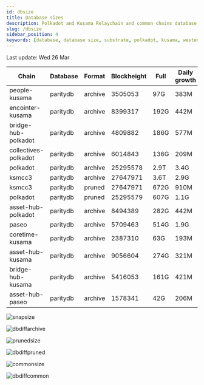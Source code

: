 ```yaml
---
id: dbsize
title: Database sizes
description: Polkadot and Kusama Relaychain and common chains database sizes
slug: /dbsize
sidebar_position: 4
keywords: [database, database size, substrate, polkadot, kusama, westend]
---
```



Last update: Wed 26 Mar

| Chain    | Database   | Format | Blockheight | Full         | Daily growth |
| ------------------------| ----------- | -------- | ------- | ---------- | ----- | 
| people-kusama | paritydb | archive | 3505053 | 97G | 383M |
| encointer-kusama | paritydb | archive | 8399317 | 192G | 442M |
| bridge-hub-polkadot | paritydb | archive | 4809882 | 186G | 577M |
| collectives-polkadot | paritydb | archive | 6014843 | 136G | 209M |
| polkadot | paritydb | archive | 25295578 | 2.9T | 3.4G |
| ksmcc3 | paritydb | archive | 27647971 | 3.6T | 2.9G |
| ksmcc3 | paritydb | pruned | 27647971 | 672G | 910M |
| polkadot | paritydb | pruned | 25295579 | 607G | 1.1G |
| asset-hub-polkadot | paritydb | archive | 8494389 | 282G | 442M |
| paseo | paritydb | archive | 5709463 | 514G | 1.9G |
| coretime-kusama | paritydb | archive | 2387310 | 63G | 193M |
| asset-hub-kusama | paritydb | archive | 9056604 | 274G | 321M |
| bridge-hub-kusama | paritydb | archive | 5416053 | 161G | 421M |
| asset-hub-paseo | paritydb | archive | 1578341 | 42G | 206M |

![snapsize](/img/archivesize.png)

![dbdiffarchive](/img/dbdiffrelay.png)

![prunedsize](/img/prunedsize.png)

![dbdiffpruned](/img/dbdiffpruned.png)

![commonsize](/img/commonsize.png)

![dbdiffcommon](/img/dbdiffcommon.png)
